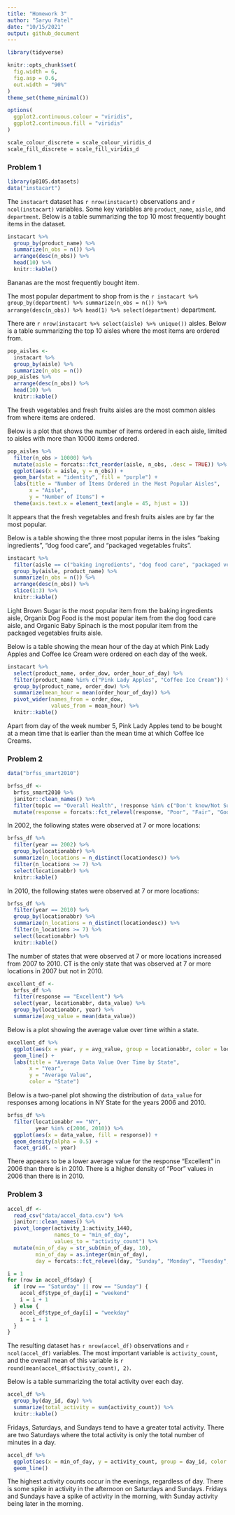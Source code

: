 ```yaml
---
title: "Homework 3"
author: "Saryu Patel"
date: "10/15/2021"
output: github_document
---
```


```r
library(tidyverse)

knitr::opts_chunk$set(
  fig.width = 6,
  fig.asp = 0.6,
  out.width = "90%"
)
theme_set(theme_minimal())

options(
  ggplot2.continuous.colour = "viridis",
  ggplot2.continuous.fill = "viridis"
)

scale_colour_discrete = scale_colour_viridis_d
scale_fill_discrete = scale_fill_viridis_d
```

### Problem 1

```r
library(p8105.datasets)
data("instacart")
```

The `instacart` dataset has `r nrow(instacart)` observations and `r ncol(instacart)` variables. Some key variables are `product_name`, `aisle`, and `department`. Below is a table summarizing the top 10 most frequently bought items in the dataset. 

```r
instacart %>% 
  group_by(product_name) %>% 
  summarize(n_obs = n()) %>% 
  arrange(desc(n_obs)) %>% 
  head(10) %>% 
  knitr::kable()
```

Bananas are the most frequently bought item.

The most popular department to shop from is the `r instacart %>% group_by(department) %>% summarize(n_obs = n()) %>% arrange(desc(n_obs)) %>% head(1) %>% select(department)` department.

There are `r nrow(instacart %>% select(aisle) %>% unique())` aisles. Below is a table summarizing the top 10 aisles where the most items are ordered from.

```r
pop_aisles <- 
  instacart %>% 
  group_by(aisle) %>% 
  summarize(n_obs = n()) 
pop_aisles %>% 
  arrange(desc(n_obs)) %>% 
  head(10) %>% 
  knitr::kable()
```

The fresh vegetables and fresh fruits aisles are the most common aisles from where items are ordered. 

Below is a plot that shows the number of items ordered in each aisle, limited to aisles with more than 10000 items ordered. 

```r
pop_aisles %>% 
  filter(n_obs > 10000) %>% 
  mutate(aisle = forcats::fct_reorder(aisle, n_obs, .desc = TRUE)) %>% 
  ggplot(aes(x = aisle, y = n_obs)) +
  geom_bar(stat = "identity", fill = "purple") +
  labs(title = "Number of Items Ordered in the Most Popular Aisles",
       x = "Aisle",
       y = "Number of Items") +
  theme(axis.text.x = element_text(angle = 45, hjust = 1))
```

It appears that the fresh vegetables and fresh fruits aisles are by far the most popular.

Below is a table showing the three most popular items in the isles "baking ingredients", "dog food care", and "packaged vegetables fruits".

```r
instacart %>% 
  filter(aisle == c("baking ingredients", "dog food care", "packaged vegetables fruits")) %>% 
  group_by(aisle, product_name) %>% 
  summarize(n_obs = n()) %>% 
  arrange(desc(n_obs)) %>% 
  slice(1:3) %>% 
  knitr::kable()
```

Light Brown Sugar is the most popular item from the baking ingredients aisle, Organix Dog Food is the most popular item from the dog food care aisle, and Organic Baby Spinach is the most popular item from the packaged vegetables fruits aisle.

Below is a table showing the mean hour of the day at which Pink Lady Apples and Coffee Ice Cream were ordered on each day of the week.

```r
instacart %>% 
  select(product_name, order_dow, order_hour_of_day) %>% 
  filter(product_name %in% c("Pink Lady Apples", "Coffee Ice Cream")) %>% 
  group_by(product_name, order_dow) %>% 
  summarize(mean_hour = mean(order_hour_of_day)) %>% 
  pivot_wider(names_from = order_dow,
              values_from = mean_hour) %>% 
  knitr::kable()
```

Apart from day of the week number 5, Pink Lady Apples tend to be bought at a mean time that is earlier than the mean time at which Coffee Ice Creams.

### Problem 2

```r
data("brfss_smart2010")
```

```r
brfss_df <- 
  brfss_smart2010 %>% 
  janitor::clean_names() %>% 
  filter(topic == "Overall Health", !response %in% c("Don't know/Not Sure", "Refused")) %>% 
  mutate(response = forcats::fct_relevel(response, "Poor", "Fair", "Good", "Very good", "Excellent"))
```

In 2002, the following states were observed at 7 or more locations:

```r
brfss_df %>% 
  filter(year == 2002) %>% 
  group_by(locationabbr) %>% 
  summarize(n_locations = n_distinct(locationdesc)) %>% 
  filter(n_locations >= 7) %>% 
  select(locationabbr) %>% 
  knitr::kable()
```

In 2010, the following states were observed at 7 or more locations:

```r
brfss_df %>% 
  filter(year == 2010) %>% 
  group_by(locationabbr) %>% 
  summarize(n_locations = n_distinct(locationdesc)) %>% 
  filter(n_locations >= 7) %>% 
  select(locationabbr) %>% 
  knitr::kable()
```

The number of states that were observed at 7 or more locations increased from 2007 to 2010. CT is the only state that was observed at 7 or more locations in 2007 but not in 2010. 

```r
excellent_df <- 
  brfss_df %>% 
  filter(response == "Excellent") %>% 
  select(year, locationabbr, data_value) %>% 
  group_by(locationabbr, year) %>% 
  summarize(avg_value = mean(data_value))
```

Below is a plot showing the average value over time within a state.

```r
excellent_df %>% 
  ggplot(aes(x = year, y = avg_value, group = locationabbr, color = locationabbr)) +
  geom_line() +
  labs(title = "Average Data Value Over Time by State",
       x = "Year",
       y = "Average Value",
       color = "State")
```

Below is a two-panel plot showing the distribution of `data_value` for responses among locations in NY State for the years 2006 and 2010.

```r
brfss_df %>% 
  filter(locationabbr == "NY",
         year %in% c(2006, 2010)) %>% 
  ggplot(aes(x = data_value, fill = response)) +
  geom_density(alpha = 0.5) +
  facet_grid(. ~ year)
```

There appears to be a lower average value for the response "Excellent" in 2006 than there is in 2010. There is a higher density of "Poor" values in 2006 than there is in 2010. 

### Problem 3

```r
accel_df <- 
  read_csv("data/accel_data.csv") %>% 
  janitor::clean_names() %>% 
  pivot_longer(activity_1:activity_1440, 
               names_to = "min_of_day",
               values_to = "activity_count") %>% 
  mutate(min_of_day = str_sub(min_of_day, 10),
         min_of_day = as.integer(min_of_day),
         day = forcats::fct_relevel(day, "Sunday", "Monday", "Tuesday", "Wednesday", "Thursday", "Friday", "Saturday"))

i = 1
for (row in accel_df$day) {
  if (row == "Saturday" || row == "Sunday") {
    accel_df$type_of_day[i] = "weekend"
    i = i + 1
  } else {
    accel_df$type_of_day[i] = "weekday"
    i = i + 1
  }
}
```

The resulting dataset has `r nrow(accel_df)` observations and `r ncol(accel_df)` variables. The most important variable is `activity_count`, and the overall mean of this variable is `r round(mean(accel_df$activity_count), 2)`. 

Below is a table summarizing the total activity over each day. 

```r
accel_df %>% 
  group_by(day_id, day) %>% 
  summarize(total_activity = sum(activity_count)) %>% 
  knitr::kable()
```

Fridays, Saturdays, and Sundays tend to have a greater total activity. There are two Saturdays where the total activity is only the total number of minutes in a day. 

```r
accel_df %>% 
  ggplot(aes(x = min_of_day, y = activity_count, group = day_id, color = day)) +
  geom_line()
```

The highest activity counts occur in the evenings, regardless of day. There is some spike in activity in the afternoon on Saturdays and Sundays. Fridays and Sundays have a spike of activity in the morning, with Sunday activity being later in the morning.